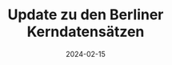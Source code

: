 ---
tags:
  - "post"
  - "home"
title: "Update zu den Berliner Kerndatensätzen"
description: "Welche Daten braucht Berlin? Drei Jahre nach der Veröffentlichung der Publikation bilden die Kerndatensätze eine Maßnahme der neuen Open Data Strategie, die im November 2023 vom Senat verabschiedet wurde. Wir haben ein neues Monitoring zum Umsetzungstatus aufgesetzt."
categories: aktuelles
visible: true
link: https://odis-berlin.de/projekte/2023-02-kerndatensätze
urlText: Zum Projekt
headerImage:
  src: ./images/Kerndatensätze_Mockup.png
  alt: Bild gedruckter Broschüren zu den Kerndatensätzen
date: 2024-02-15
---
